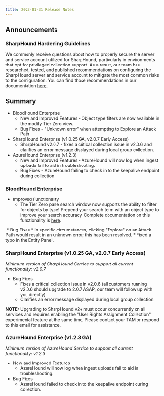 ```yaml
---
title: 2023-01-31 Release Notes
---
```


## Announcements

### SharpHound Hardening Guidelines

We commonly receive questions about how to properly secure the server and service account utilized for SharpHound, particularly in environments that opt for privileged collection support. As a result, our team has researched, tested, and published recommendations on configuring the SharpHound server and service account to mitigate the most common risks to the configuration. You can find those recommendations in our documentation [here](https://github.com/SpecterOps/bloodhound-docs/blob/main//manage-bloodhound/securing-bloodhound-and-collectors/sharphound-hardening).

## Summary

* BloodHound Enterprise
    * New and Improved Features - Object type filters are now available in the modify Tier Zero view.
    * Bug Fixes - "Unknown error" when attempting to Explore an Attack Path
* SharpHound Enterprise (v1.0.25 GA, v2.0.7 Early Access)
    * SharpHound v2.0.7 - fixes a critical collection issue in v2.0.6 and clarifies an error message displayed during local group collection.
* AzureHound Enterprise (v1.2.3)
    * New and Improved Features - AzureHound will now log when ingest uploads fail to aid in troubleshooting.
    * Bug Fixes - AzureHound failing to check in to the keepalive endpoint during collection.

### BloodHound Enterprise


* Improved Functionality
    * The Tier Zero pane search window now supports the ability to filter for objects by type! Prepend your search term with an object type to improve your search accuracy. Complete documentation on this functionality is [here](https://github.com/SpecterOps/bloodhound-docs/blob/main//analyze-data/bloodhound-gui/cypher-search).
<Frame>
  <img src="/assets/image-30.png" alt=""/>
</Frame>
* Bug Fixes
    * In specific circumstances, clicking "Explore" on an Attack Path would result in an unknown error; this has been resolved.
    * Fixed a typo in the Entity Panel.

### SharpHound Enterprise (v1.0.25 GA, v2.0.7 Early Access)

_Minimum version of SharpHound Service to support all current functionality: v2.0.7_

* Bug Fixes
    * Fixes a critical collection issue in v2.0.6 (all customers running v2.0.6 should upgrade to 2.0.7 ASAP, our team will follow up with you directly)
    * Clarifies an error message displayed during local group collection

**NOTE:** Upgrading to SharpHound v2+ must occur concurrently on all services and requires enabling the "User Rights Assignment Collection" experimental feature at the same time. Please contact your TAM or respond to this email for assistance.

### AzureHound Enterprise (v1.2.3 GA)

_Minimum version of AzureHound Service to support all current functionality: v1.2.3_

* New and Improved Features
    * AzureHound will now log when ingest uploads fail to aid in troubleshooting.
* Bug Fixes
    * AzureHound failed to check in to the keepalive endpoint during collection.


